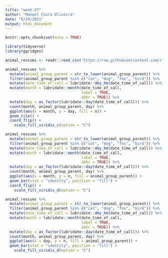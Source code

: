 ```yaml
---
title: "week-27"
author: "Maxwel Coura Oliveira"
date: "6/29/2021"
output: html_document
---
```


```r
knitr::opts_chunk$set(echo = TRUE)
```

```r
library(tidyverse)
library(ggridges)
```



```r
animal_rescues <- readr::read_csv('https://raw.githubusercontent.com/rfordatascience/tidytuesday/master/data/2021/2021-06-29/animal_rescues.csv')
```


```r
animal_rescues %>% 
  mutate(animal_group_parent = str_to_lower(animal_group_parent)) %>% 
  filter(animal_group_parent %in% c("cat", "dog", "fox", "bird")) %>% 
  mutate(date_time_of_call = lubridate::dmy_hm(date_time_of_call)) %>%
  mutate(month = lubridate::month(date_time_of_call,
                                  label = TRUE,
                                  abbr = TRUE)) %>% 
  mutate(day = as_factor(lubridate::day(date_time_of_call))) %>% 
  count(month, animal_group_parent, day) %>% 
  ggplot(aes(x = month, y = day, fill = n)) +
  geom_tile() +
  coord_flip() +
    scale_fill_viridis_c(option = "C")
```


```r
animal_rescues %>% 
  mutate(animal_group_parent = str_to_lower(animal_group_parent)) %>% 
  filter(animal_group_parent %in% c("cat", "dog", "fox", "bird")) %>% 
  mutate(date_time_of_call = lubridate::dmy_hm(date_time_of_call)) %>%
  mutate(month = lubridate::month(date_time_of_call,
                                  label = TRUE,
                                  abbr = TRUE)) %>% 
  mutate(day = as_factor(lubridate::day(date_time_of_call))) %>% 
  count(month, animal_group_parent, day) %>% 
  ggplot(aes(x = month, y = n, fill = animal_group_parent)) +
  geom_bar(stat = "identity", position = "fill") +
  coord_flip() +
    scale_fill_viridis_d(option = "C")
```


```r
animal_rescues %>% 
  mutate(animal_group_parent = str_to_lower(animal_group_parent)) %>% 
  filter(animal_group_parent %in% c("cat", "dog", "fox", "bird")) %>% 
  mutate(date_time_of_call = lubridate::dmy_hm(date_time_of_call)) %>%
  mutate(month = lubridate::month(date_time_of_call,
                                  label = TRUE,
                                  abbr = TRUE)) %>% 
  mutate(day = as_factor(lubridate::day(date_time_of_call))) %>% 
  count(month, animal_group_parent, day) %>% 
  ggplot(aes(x = day, y = n, fill = animal_group_parent)) +
  geom_bar(stat = "identity", position = "fill") +
    scale_fill_viridis_d(option = "C")
```

